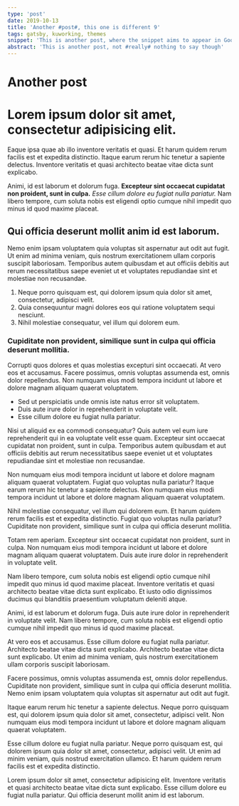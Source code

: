 ```yaml
---
type: 'post'
date: 2019-10-13
title: 'Another #post#, this one is different 9'
tags: gatsby, kuworking, themes
snippet: 'This is another post, where the snippet aims to appear in Google'
abstract: 'This is another post, not #really# nothing to say though'
---
```



# Another post

# Lorem ipsum dolor sit amet, consectetur adipisicing elit.

Eaque ipsa quae ab illo inventore veritatis et quasi. Et harum quidem rerum facilis est et expedita distinctio. Itaque earum rerum hic tenetur a sapiente delectus. Inventore veritatis et quasi architecto beatae vitae dicta sunt explicabo.

Animi, id est laborum et dolorum fuga. __Excepteur sint occaecat cupidatat non proident, sunt in culpa.__ *Esse cillum dolore eu fugiat nulla pariatur.* Nam libero tempore, cum soluta nobis est eligendi optio cumque nihil impedit quo minus id quod maxime placeat.

## Qui officia deserunt mollit anim id est laborum.

Nemo enim ipsam voluptatem quia voluptas sit aspernatur aut odit aut fugit. Ut enim ad minima veniam, quis nostrum exercitationem ullam corporis suscipit laboriosam. Temporibus autem quibusdam et aut officiis debitis aut rerum necessitatibus saepe eveniet ut et voluptates repudiandae sint et molestiae non recusandae.

1. Neque porro quisquam est, qui dolorem ipsum quia dolor sit amet, consectetur, adipisci velit.
2. Quia consequuntur magni dolores eos qui ratione voluptatem sequi nesciunt.
3. Nihil molestiae consequatur, vel illum qui dolorem eum.

### Cupiditate non provident, similique sunt in culpa qui officia deserunt mollitia.

Corrupti quos dolores et quas molestias excepturi sint occaecati. At vero eos et accusamus. Facere possimus, omnis voluptas assumenda est, omnis dolor repellendus. Non numquam eius modi tempora incidunt ut labore et dolore magnam aliquam quaerat voluptatem.

* Sed ut perspiciatis unde omnis iste natus error sit voluptatem.
* Duis aute irure dolor in reprehenderit in voluptate velit.
* Esse cillum dolore eu fugiat nulla pariatur.

Nisi ut aliquid ex ea commodi consequatur? Quis autem vel eum iure reprehenderit qui in ea voluptate velit esse quam. Excepteur sint occaecat cupidatat non proident, sunt in culpa. Temporibus autem quibusdam et aut officiis debitis aut rerum necessitatibus saepe eveniet ut et voluptates repudiandae sint et molestiae non recusandae.

Non numquam eius modi tempora incidunt ut labore et dolore magnam aliquam quaerat voluptatem. Fugiat quo voluptas nulla pariatur? Itaque earum rerum hic tenetur a sapiente delectus. Non numquam eius modi tempora incidunt ut labore et dolore magnam aliquam quaerat voluptatem.

Nihil molestiae consequatur, vel illum qui dolorem eum. Et harum quidem rerum facilis est et expedita distinctio. Fugiat quo voluptas nulla pariatur? Cupiditate non provident, similique sunt in culpa qui officia deserunt mollitia.

Totam rem aperiam. Excepteur sint occaecat cupidatat non proident, sunt in culpa. Non numquam eius modi tempora incidunt ut labore et dolore magnam aliquam quaerat voluptatem. Duis aute irure dolor in reprehenderit in voluptate velit.

Nam libero tempore, cum soluta nobis est eligendi optio cumque nihil impedit quo minus id quod maxime placeat. Inventore veritatis et quasi architecto beatae vitae dicta sunt explicabo. Et iusto odio dignissimos ducimus qui blanditiis praesentium voluptatum deleniti atque.

Animi, id est laborum et dolorum fuga. Duis aute irure dolor in reprehenderit in voluptate velit. Nam libero tempore, cum soluta nobis est eligendi optio cumque nihil impedit quo minus id quod maxime placeat.

At vero eos et accusamus. Esse cillum dolore eu fugiat nulla pariatur. Architecto beatae vitae dicta sunt explicabo. Architecto beatae vitae dicta sunt explicabo. Ut enim ad minima veniam, quis nostrum exercitationem ullam corporis suscipit laboriosam.

Facere possimus, omnis voluptas assumenda est, omnis dolor repellendus. Cupiditate non provident, similique sunt in culpa qui officia deserunt mollitia. Nemo enim ipsam voluptatem quia voluptas sit aspernatur aut odit aut fugit.

Itaque earum rerum hic tenetur a sapiente delectus. Neque porro quisquam est, qui dolorem ipsum quia dolor sit amet, consectetur, adipisci velit. Non numquam eius modi tempora incidunt ut labore et dolore magnam aliquam quaerat voluptatem.

Esse cillum dolore eu fugiat nulla pariatur. Neque porro quisquam est, qui dolorem ipsum quia dolor sit amet, consectetur, adipisci velit. Ut enim ad minim veniam, quis nostrud exercitation ullamco. Et harum quidem rerum facilis est et expedita distinctio.

Lorem ipsum dolor sit amet, consectetur adipisicing elit. Inventore veritatis et quasi architecto beatae vitae dicta sunt explicabo. Esse cillum dolore eu fugiat nulla pariatur. Qui officia deserunt mollit anim id est laborum.
